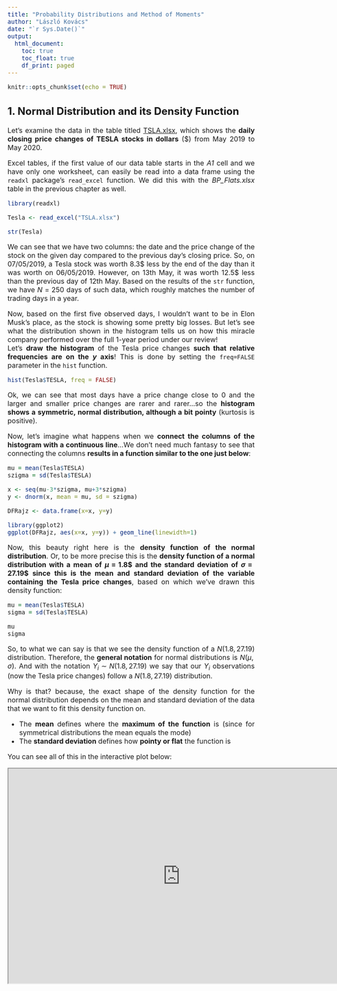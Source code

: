 ```yaml
---
title: "Probability Distributions and Method of Moments"
author: "László Kovács"
date: "`r Sys.Date()`"
output:
  html_document:
    toc: true
    toc_float: true
    df_print: paged
---
```


<style>
body {
text-align: justify;
font-size: 12pt}
</style>


```r
knitr::opts_chunk$set(echo = TRUE)
```



## 1. Normal Distribution and its Density Function
 
Let’s examine the data in the table titled <a href="https://github.com/KoLa992/Computational-Statistics-Lecture-Notes/blob/main/TSLA.xlsx\" target="_blank">TSLA.xlsx</a>, which shows the **daily closing price changes of TESLA stocks in dollars** ($) from May 2019 to May 2020.

Excel tables, if the first value of our data table starts in the *A1* cell and we have only one worksheet, can easily be read into a data frame using the `readxl` package’s `read_excel` function. We did this with the *BP_Flats.xlsx* table in the previous chapter as well.

```r
library(readxl)

Tesla <- read_excel("TSLA.xlsx")

str(Tesla)
```

We can see that we have two columns: the date and the price change of the stock on the given day compared to the previous day’s closing price. So, on 07/05/2019, a Tesla stock was worth $8.3\$$ less by the end of the day than it was worth on 06/05/2019. However, on 13th May, it was worth $12.5\$$ less than the previous day of 12th May. Based on the results of the `str` function, we have $N=250$ days of such data, which roughly matches the number of trading days in a year.

Now, based on the first five observed days, I wouldn’t want to be in Elon Musk’s place, as the stock is showing some pretty big losses. But let’s see what the distribution shown in the histogram tells us on how this miracle company performed over the full 1-year period under our review!<br>
Let's **draw the histogram** of the Tesla price changes **such that relative frequencies are on the $y$ axis**! This is done by setting the `freq=FALSE` parameter in the `hist` function.

```r
hist(Tesla$TESLA, freq = FALSE)
```

Ok, we can see that most days have a price change close to $0$ and the larger and smaller price changes are rarer and rarer...so the **histogram shows a symmetric, normal distribution, although a bit pointy** (kurtosis is positive).

Now, let's imagine what happens when we **connect the columns of the histogram with a continuous line**...We don't need much fantasy to see that connecting the columns **results in a function similar to the one just below**:

```r
mu = mean(Tesla$TESLA)
szigma = sd(Tesla$TESLA)

x <- seq(mu-3*szigma, mu+3*szigma)
y <- dnorm(x, mean = mu, sd = szigma)

DFRajz <- data.frame(x=x, y=y)

library(ggplot2)
ggplot(DFRajz, aes(x=x, y=y)) + geom_line(linewidth=1)
```

Now, this beauty right here is the **density function of the normal distribution**. Or, to be more precise this is the **density function of a normal distribution with a mean of $\mu=1.8\$$ and the standard deviation of $\sigma=27.19\$$ since this is the mean and standard deviation of the variable containing the Tesla price changes**, based on which we've drawn this density function:

```r
mu = mean(Tesla$TESLA)
sigma = sd(Tesla$TESLA)

mu
sigma
```

So, to what we can say is that we see the density function of a $N(1.8,27.19)$ distribution. Therefore, the **general notation** for normal distributions is $N(\mu, \sigma)$. And with the notation $Y_i \sim N(1.8,27.19)$ we say that our $Y_i$ observations (now the Tesla price changes) follow a $N(1.8,27.19)$ distribution.

Why is that? because, the exact shape of the density function for the normal distribution depends on the mean and standard deviation of the data that we want to fit this density function on.

- The **mean** defines where the **maximum of the function** is (since for symmetrical distributions the mean equals the mode)
- The **standard deviation** defines how **pointy or flat** the function is

You can see all of this in the interactive plot below:

<iframe src ="https://kola992.shinyapps.io/normaldensityplot/" height=500px width=800px data-external="1" />

The $f(x)$ formula for the density function with a given $\mu$ and $\sigma$ is the following: $$f(x)=\frac{1}{\sigma\sqrt{2\pi}}e^{-\frac{1}{2}\left(\frac{x-\mu}{\sigma}\right)^2}$$

Don't get PTSD from Calculus classes: we won't use this formula directly. It's just good to see one time what kind of formula can produce this beautiful bell shape of the density function! :)

### 1.1. Using the Desnity Function

Ok, but "*What have the Romans ever done for us?*". So, we can rightly ask the question: what is this density function good for? First and foremost, if we substitute an $x$ number to the $f(x)$ formula of the density function, we get **the probability for a random number drawn from the variable $Y$ being equal with $x$.** With mathematical notations, this means $f(x)=P(Y_i=x)$.<br>
Ok, technically I am not very accurate here, since the probability of the $Y_i=x$ event would be practically $0$. Since a variable with normal distribution can take so many unique values that the probability of taking just one of these values is really-really small. Hence, the density function actually shows the probability of a random $Y_i$ element being in the small area of $x$ with a radius of $\epsilon$. So, the correct formula would be $P(x \leq Y_i \leq x + \epsilon)$.<br>
But, for **our purposes it's perfectly fine if we think of the $f(x)$ value as the probability of $x$'s occurrence in our $Y$ variable: $P(Y_i=x)$.**

So, if we want to know the probability of a random Tesla price change being exactly $2.76\$$ (the price change in 23th May 2019), then we just need to substitute this $x=2.76$ value into the density function formula of the $N(1.8,27.19)$ distribution: $$P(Y_i=2.76)=f(2.76)=\frac{1}{27.19\sqrt{2\pi}}e^{-\frac{1}{2}\left(\frac{2.76-1.8}{27.19}\right)^2}$$

Since based on the observed trading data the mean of price changes is $\mu=1.8\$$ and the standard deviation is $\sigma=27.19\$$.

We can apply the `dnorm` function in R to calculate this substitution into the $f(x)$ density function:

```r
mu = mean(Tesla$TESLA)
sigma = sd(Tesla$TESLA)

dnorm(2.76, mean = mu, sd = sigma)
```

Perfect! So, the probability of a $2.76\$$ daily gain in Tesla stocks is $1.4\%$.

At this point, let's **think back how the shape of the density function reacted to increasing he standard deviation: it got flat!** Now, this reaction is absolutely understandable since **if the standard deviation is increasing**, then the **probability of extremely high and low $Y_i$ values is also increasing**! And **if $f(x)=P(Y_i=x)$, then the function will "get fat" at the two ends of the $x$ axis**, so the **shape of the function gets to flatten**.

### 1.2. Integral of the Density Function

We can see from the result in the previous section that the occurrence of specific values in a normal distribution is not very high, due to what we discussed before: the occurrence of a specific value in a variable with lots of unique values is very small.<br>
Therefore, we usually ask from our distribution function that **what is the probability of a random $Y_i$ being smaller than $x$?** So, we usually look for the $P(Y_i < x)$ probabilities.<br>
This is nothing more than the **area of the density function below $x$.** So, we can calculate this with the $F(x)=\int_{-\infty}^x{f(x)}dx$ improper integral. This is called as the **cumulative distribution function**: $F(x)$.

If we didn't want to manually substitute $x$ into the formula of the $f(x)$ density function, it's sure as hell, we don't want to take the integral of it!<br>
Luckily, the machine spirit of R has blessed us with the `pnorm` function that will calculate this integral and the $P(Y_i < x)$ probability for us!

Let's see what is the probability of getting a daily *loss* greater than $82\$$ with a Tesla stock. So, we actually look for the $P(Y_i<-82)$ probability.

```r
pnorm(-82, mean = mu, sd = sigma)
```

Thankfully, the probability of such great losses is just $0.1\%$, so we can breathe a bit easier. :)

Of course, if we can calculate the probability of being smaller than $x$, then we can also calculate the probability of being greater than $x$, since **being above $x$ is the complementary event of being below $x$,** so we the following formula is valid: $P(Y_i>x)=1-P(Y_i<x)$. We simply calculate the **area of the density function that is above $x$.**

So, let's see what's the probability of gaining more than $20\$$ with a Tesla stock on a random trading day! The whole thing can be handled by the `pnorm` function again:

```r
1 - pnorm(20, mean = mu, sd = sigma)
```

Oh wow, these gains above $20\$$ have roughly $25\%$ of occurring. Not bad!

If we want to know the probability of a randomly drawn $Y_i$ being between two numbers $x$ and $y$, then we simply need to **subtract the probability of being below the smaller value from the probability of being below the higher value**. So, if $x>y$, then $P(y<Y_i<x)=P(Y_i<x)-P(Y_i<y)$, but if $x<y$, then $P(x<Y_i<y)=P(Y_i<y)-P(Y_i<x)$ is the way to calculate. So, the `pnorm` function still solves our problems here. On the plot side, we take the **area between $x$ and $y$ under the density function**.

If I want to see the probability of a loss between $47\$$ and $82\$$ with a Tesla stock. So, we just take the probability of being smaller than $-82$ and we subtract it from the probability of being smaller than $-47$:

```r
pnorm(-47, mean = mu, sd = sigma) - pnorm(-82, mean = mu, sd = sigma)
```

Perfect, so the probability of a loss between $47\$$ and $82\$$ with a Tesla stock is $3.5\%$.

**To sum up**, we can calculate the following probabilities with the help of a $f(x)$ density function, where $Y_i$ is a random element of our currently examined $Y$ variable, plus $x$ and $y$ are given numbers:

- being exactly $x$: $P(Y_i=x)=f(x)$
- being below $x$: $P(Y_i<x)=\int_{-\infty}^x{f(x)}dx$
- being above $x$: $P(Y_i>x)=1-P(Y_i<x)$
- being between $x$ and $y$: $P(y<Y_i<x)=P(Y_i<x)-P(Y_i<y)$

All of these calculations and their graphical representations can be reviewed in the interactive plot below.<br>
A *small comment*: in the formulas for the probabilities of the *below, above and between* events I didn't apply the $=$ sign since due to the great number of unique values in the variable, the probability of a specific value appearing is essentially $0$, so if we examine the *probability of being in a given range, including and excluding a given point does not really matter*.

<iframe src ="https://kola992.shinyapps.io/normalprobabilities/" height=600px width=800px data-external="1" />

### 1.3. Probability vs Relative Frequency

All right, now we can use the density function of the normal distribution. But **what's the point?** I mean, ok we calculate from the density function that the probability of a loss between $47\$$ and $82\$$ with Tesla is $3.5\%$.

```r
pnorm(-47, mean = mu, sd = sigma) - pnorm(-82, mean = mu, sd = sigma)
```

But this is something that we can also know from **the relative frequency of these elements in the data frame, right?** If we calculate the frequency of the elements between $-47\$$ and $-82\$$, and divide the result with the total number of observations, which is $n=250$, then we get the proportion or relative frequency of the losses between $47\$$ and $82\$$:

```r
Tesla_Filter <- Tesla[(Tesla$TESLA > -82) & (Tesla$TESLA < -47),]

nrow(Tesla_Filter) / nrow(Tesla)
```

Oh, well this relative frequency is just $2.0\%$. But the normal distribution suggests that the probability of these losses is $3.5\%$. Now, who is in the right? What's the difference?

Now, the difference comes from the fact that **with the relative frequency of $2.0\%$ we only consider the observed data only, so the result only comes from the observed statistical SAMPLE!!** The $2.0\%$ only means that **only 2% of our observed trading days had losses between 47-82 dollars!!**

On the other hand, the $3.5\%$ is the *theoretical probability* calculated from the density function of the normal distribution, with mean and standard deviation fitted on the data. This a theoretical probability since **the $f(x)$ density function** (being a continuous function) **assigns positive occurrence probabilities to $x$ values that are not yet included in the observed sample!!** This means, that **when calculating probabilities the density function considers values that are OUTSIDE of the sample! In other words, it can "see" values that haven't occurred yet!** That is why we call the density function's $f(x)$ values *PROBABILITIES* and the proportions are just called relative frequencies.

*Nota bene*: To rightfully call the density function's $f(x)$ values probabilities, it is required that the density function more or less fits to the observed histogram. As I've suggested at the start of this section, our Tesla stock price changes have a too pointy frequency distribution for the normal density function to fit completely.

We can create a plot to see how well the theoretical normal distribution with the given $\mu$ mean and $\sigma$ standard deviation fits to the observed histogram.<br>
We can create a simple histogram with `ggplot` that shows the relative frequencies instead of the absolute frequencies with the parameter `aes(y = after_stat(density))` setting in the `geom_histogram` function:

```r
library(ggplot2)

ggplot(Tesla, aes(x=TESLA)) +
  geom_histogram(aes(y = after_stat(density)))
```

Then, we can just add another layer on the plot with the `stat_function` function, where we specify in the parameter settings that we want to add a normal density function (`fun = dnorm`) with $\mu=1.8\$$ and $\sigma=27.19\$$ (`args = list(mean = 80, sd = 20)`). Plus we can also set the color of the function as red for example (`col = 'red'`):

```r
mu = mean(Tesla$TESLA)
sigma = sd(Tesla$TESLA)

ggplot(Tesla, aes(x=TESLA)) +
  geom_histogram(aes(y = after_stat(density))) +
  stat_function(
                fun = dnorm, 
                args = list(mean = mu, sd = sigma),
                col = 'red')
```

All right, we can see that the observed histogram is a bit too pointy (has positive kurtosis) compared to the density function of the classic normal distribution.

In the following chapters, we'll see a more exact method than staring at graphs or measures of shape to test whether a theoretical distribution fits to an observed histogram. :)

### 1.4. Central Limit Theorem (CLT)

As we **discussed in the Fundamentals of Statistics course**, it is no surprise that these price changes of financial instruments tend to follow something close to the normal distribution. There is a theory lurking behind the shadows, the **Central Limit Theorem (CLT)**. But we **revise this theorem here**, since it's that important. :)

This theorem states that **if the $Y_i$ elements of a variable are created as a sum of random effects, than the $Y$ variable itself is normally distributed**.<br>
If we think about it, **this is probably the case for the daily price changes**: the **exact price change of a day, the $Y_i$ element, is a sum of the random economic events for that trading day**. Like at the start of the day, Tesla announces that it couldn't open a new factory in China due to not complying with some special regulation there, so the stock prices go down (*not stonks*). But around midday Elon Musk tweets that this fact won't influence meeting their car production plans, so the price of Tesla stocks go up (*stonks*). But at the end of day, Musk tweets that he's pulling some capital out of Tesla to cover some legal costs, so stock prices go down again (*not stonks*), and finally **Tesla stocks have a price change of like $Y_i=-8.28$ dollars as a sum of these random effects that happened during the day**. Since it is reasonable to assume that every trading day looks like something similar (random economic events have some effect to Tesla stock prices and at the end of the they, they sum up), **all the $Y_i$s can be considered as a sum of random effects**. Therefore, **according to the CLT, the $Y$ variable needs to have a normal or symmetric distribution**.

We can see on the histograms at the end of Section 1.3. that **the CLT works to some extent on the price changes of these investment funds, but not perfectly due to the excess kurtosis**. De **több egyéb esetben elég szépen érvényesül**: Pl. egy termelőgép által a nap végén gyártott selejtes termékek száma esetén. Az adott napi selejtszám értéke (ha nincs szabotőr a gyárban) az adott napi véletlen hatások összegződése állítja elő. Így, ha több nap nap végi selejtszámait vizsgáljuk, akkor azok hisztogramja csudiszép normális eloszlást kell, hogy kirajzoljon.

### 1.5. Quantile Function

We can also *ask backwards* from our dear density function. So, they are not only capable of calculating probabilities of given events (like losses greater than 80 dollars with Tesla), but they also can tell us values for given probabilities via their **inverse values**. So I can ask *what is the amount where we have only a $5\%$ probability to experience greater losses?*<br>
So, our task here is to find $x$ such that $P(Y_i<x)=0.05$ and this $x$ is called the **5th quantile of the distribution**, which can be calculated as the **inverse value of the cumulative distribution function**: $F^{-1}(x)$.

Of course, we have a built-in function in R for this purpose, called `qnorm` that can determine $x$ for us, if we give a $P(Y_i<x)$ probability to it in its $1$st parameter. The other two parameters are just the mean and standard deviation of the normal distribution, defining the exact shape of the density function just like before:

```r
mu = mean(Tesla$TESLA)
sigma = sd(Tesla$TESLA)

qnorm(0.05, mean = mu, sd = sigma)
```

All right, so $42.9\$$ is the amount, where the probability of a higher loss is just $5\%$. Or, in other words, there is only a $5\%$ probability for a price change lower than $-42.9\$$ on a random trading day. In Finance, we usually call this value as **Value at Risk (VaR)** at $5\%$ level. Usually, financial regulators compel investment banks to put these values into reserve after each of their investment portfolios.

If we think about it, logically **this operation with the distribution quantile values looks the same as the calculation of percentiles from our data**. Since the **5th percentile** of the observed price changes gives the value below which only $5\%$ of the data is found. So, this can be considered as an analogy for the question "*What is the amount where we have only a $5\%$ probability to experience smaller price changes?*"

Let's see the 5th percentile then! The `quantile` function can do the calculation for us from the data observed. The `probs` parameter is where we specify which percentile to calculate: the 5th percentile is the point below of which $0.05$ part of the data is smaller.

```r
quantile(Tesla$TESLA, probs = 0.05)
```

Oh my good God in Heaven! That's just $-28.5\$$! So only $5\%$ of ur observed trading days had a greater loss than $28.5\$$! This is a **significantly lower loss level than the $-42.9\$$ from the density function!** And the **value from the density function** is more proper to use here since it **considered values** with some positive probabilities **that the observed datet haven't yet seen occurring**, since they are smaller than the minimum of the observed data for example.<br>
Again, **if we look for the given percentile from a distribution, then I can consider data points outside of our observations!** So, we can **generalize to our whole population**.

As we can see from this example above that we can have a significant difference in *Value at Risk (VaR)* of a portfolio if we calculate it from a distribution or from the observed data of price history! Of course, the normal distribution is not necessarily the best fit, but we can find loads of exotic probability distributions on the menu, so we can choose! :)<br>
Of course, to choose the best fitting distribution, some work must be done, so there is a great temptation to just calculate a percentile from observed past price data...some of the greatest investement banks before 2008 gave in to this tempatation because the regulators allowed them to do so. The result is the financial crysis of 2008. This is partly the topic of the book titled <a href="https://en.wikipedia.org/wiki/The_Black_Swan:_The_Impact_of_the_Highly_Improbable" target="_blank">The Black Swan: The Impact of the Highly Improbable</a>. I recommend it to everyone interested in the topic, it's quite easy to understand reading. :)<br>
Since 2008, regulations (Basel III in Europe, Basel IV from 2023) compels banks to calculate *VaR* based on the best fitting probability distribution on their data.

Of course, inverse values can answer "positive" questions as well: **What is the amount where we have only a $5\%$ probability to experience greater gains with Tesla on a random trading day?** So, what is the value below which price changes have $99\%$ probability to occur?

Mathematically speaking, we need to find $x$ such that $P(Y_i>x)=0.01$. However, **the `qnorm` function can only handle $P(Y_i<x)$ probabilities**, we need to rephrase the question as **let's find $x$ such that $P(Y_i<x)=0.99$!** And now, the machine spirit will answer our prayers:

```r
mu = mean(Tesla$TESLA)
sigma = sd(Tesla$TESLA)

qnorm(0.99, mean = mu, sd = sigma)
```

So we have only $1\%$ probability to experience more gains than $65\$$ on a random trading day with Tesla.

### 1.6. Standard Normal Distribution

We must still take a moment to deal with one last thing regarding normal distributions. The case of the normal distribution with $\mu=0$ mean and $\sigma=1$ standard deviation, called **standard normal distribution**, which has a special space in hell.

Why it has a special place is the fact that every other $N(\mu,\sigma)$ distribution can be transformed to a $N(0,1)$ distribution. We just need to apply the following formula: $$z_i=\frac{Y_i-\mu}{\sigma}$$


So, if we have a **normally distributed variable $Y$ and from its every $Y_i$ element, we subtract the mean and divide the result by the standard deviation, then the resulting $z$ variable with $z_i$ elements has a standard normal distribution**. This operation is called **normalization/standardization**.

In mathematics, we denote by $\sim$ if a variable follows some kind of distribution. So what I can say is that $Y \sim N(\mu,\sigma)$ and $z \sim N(0,1)$.

Let's calculate this standardized $z$ variable for the price changes of the Tesla stock:

```r
Tesla$z <- (Tesla$TESLA - mean(Tesla$TESLA))/sd(Tesla$TESLA)

mean(Tesla$z)
sd(Tesla$z)
```

Ok, We can see that this new $z$ variable has a mean of prectically $0$ ($9.5 \times 10^{-18}$) and a standards deviation of $1$.

But we can see that the histogram is still the same, so it's symmetric:

```r
hist(Tesla$z)
```

Why we "*love*" the standard normal distribution is that this distribution has

- the middle $68.2\%$ of its data between $-1$ and $+1$
- the middle $95.4\%$ of its data between $-2$ and $+2$
- the middle $99.7\%$ of its data between $-3$ and $+3$

This is further emphasized by the figure below.

<center>
![](stnormal.png){width=50%}
</center>

<br> But we can check this in R as well. For example, for the case of $\pm 2$. The `pnorm` function runs with `mean=0` and `sd=1` parameters by default. So, let's calculate the $P(-2<z_i<+2)$ probability in case of a $z \sim N(0,1)$ distribution:

```r
pnorm(2) - pnorm(-2)
```

It's really $95.4\%$! :) **This property of the standard normal distribution will be exploited later, so remember this**!

Because of this property, sometimes the standardized values are used to look for outliers. Like a $Y_i$ value in the variable is an outlier if its corresponding $z_i$ value is outside the $\pm2$ range since in this case, the $Y_i$ value is either in the top or bottom $2.5\%$ of the variable (we can see from the density function of the standard normal distribution that the $5\%$ outside of the $\pm 2$ range is symmetrically distributed on the lower and upper edges of the graph...but this symmetry is no surprise :)). 

We can try this method to locate trading days with outlier price changes in Tesla:

```r
Tesla[Tesla$z < -2 | Tesla$z > 2,]
```

We have the days with extreme gains or losses.

But **be very careful with this method!** Looking for outliers based on standardized $z_i$ values **only works if the original (not standardized) variable is already normally distributed!** Since this is the only way the standardized data can follow the symmetric standard normal distribution and the only way for $P(-2<z_i<+2)=0.954$ formula to be correct!

One last thought: standardized $z_i$ values show us by how many standard deviations is the original $Y_i$ value above or below the mean.<br>
Like the first element of the filter above, the $59.82\$$ gain on 30th Jan 2020 is $2.13$ standard deviations above the mean of $1.8\$$. While the the loss of $152.36\$$ on 5th Feb 2020 is $5.67$ standard deviations below the same mean.

## 2. The Exponential Distribution

Now, let’s leave the Tesla stock price changes for a moment and examine another dataset that resides in the <a href="https://github.com/KoLa992/Statistical-Modelling-Lecture-Notes/blob/main/CancerSurvival.xlsx\" target="_blank">CancerSurvival.xlsx</a> file. This dataset contains data for 58 severe head and neck cancer patients, recording *how many months* they survived after chemotherapy. The data is real, from 1988, and the source is <a href="https://www.jstor.org/stable/2288857#metadata_info_tab_contents\" target="_blank">this study</a>.

Let’s load the data into a data frame!

```r
Surv <- read_excel("CancerSurvival.xlsx")

str(Surv)
```

As we can see, this data frame also only contains two columns. The first column is the patient’s number, and the second column is the survival time in months after chemotherapy (**SurvMonth**).

Let’s take a look at the distribution of survival times with a histogram.

```r
hist(Surv$SurvMonth)
```

Well, here we can see that the distribution has a long right tail: the majority of the survival times (45 out of 58 specifically) are within 256 months, but the remaining 13 exceed this, and 3 patients survived for more than 1000 months after chemotherapy.

Due to the long right tail, if we connect the bars of the histogram with a continuous line, we would get a graph similar to the one below.

```r
x <- seq(min(Surv$SurvMonth), max(Surv$SurvMonth))
y <- dexp(x, rate = 1/mean(Surv$SurvMonth))

DFRajz <- data.frame(x=x, y=y)

ggplot(DFRajz, aes(x=x, y=y)) + geom_line(linewidth=1)
```

This shape is the **probability density function of the exponential distribution**. The exact form of this probability density function is determined by the parameter $\lambda$. The larger $\lambda$ is, the steeper the distribution becomes as it tails to the right. This can be tested below.

<center>
```r
knitr::include_app("https://kola992.shinyapps.io/normaldensityplot/?distr=Exp",
                   height = "500px")
```
</center>

Of course, $\lambda$ is related to the mean and standard deviation of the real data, specifically, both values are $\mu=\sigma=\frac{1}{\lambda}$. So, for the exponential distribution, we assume the same mean and standard deviation for the data, and the reciprocal of this common value (i.e., $\lambda$) determines how steeply the distribution’s probability density function skews to the right. Because of this, exponential distributions are often denoted as $Exp(\lambda)$.

Of course, in real data, it is practically never true that $\mu=\sigma$, but we can see from the `describe` function that in the survival data, the values of these two parameters are relatively close: $\mu=226.17 \approx \sigma=273.94$. 

```r
library(psych)
describe(Surv$SurvMonth)
```

In R, the functions `dnorm`, `pnorm`, and `qnorm` have analogous functions for the exponential distribution: `dexp`, `pexp`, and `qexp`. Their usage and meaning are exactly the same as the normal distribution functions. The only difference, of course, is that for the exponential distribution, only the uniform $\lambda$ needs to be provided, instead of separate $\mu$ and $\sigma$ values, as was the case with the normal distribution.<br>
In R, $\lambda$ can be provided in the function’s `rate` parameter. Based on the previously seen relationships, we can calculate it using either the mean or the standard deviation as their reciprocals. Which of these two logics we should follow will be discussed in <a href="Chapter06.html" target="_blank">Chapter 6</a>. For now, let’s take $\lambda$ as the reciprocal of the mean.<br>
Thus, for the survival times, $\lambda=\frac{1}{\bar{Y}}=\frac{1}{226.17}=0.00442$. Therefore, the individual survival times $Y_i$ follow an $Exp(0.00442)$ distribution: $Y_i \sim Exp(0.00442)$.

Let’s now calculate a few probabilities related to the survival times:

1. What is the probability that after chemotherapy, a person will survive exactly one year, i.e., $12$ months?

```r
dexp(12, rate = 1/mean(Surv$SurvMonth))
```

This is a fairly low probability, about $0.4\%$. We’re not surprised, because the likelihood of exactly one point occurring is low, given the large survival time range.

2. What is the probability that after chemotherapy, a person will survive more than five years, i.e., $60$ months?

```r
1 - pexp(60, rate = 1/mean(Surv$SurvMonth))
```

The result is about $76.7\%$, which is quite a good outlook!

What is the probability that, during the third year after chemotherapy, i.e., between $24$ and $36$ months, the person will pass away?

```r
pexp(36, rate = 1/mean(Surv$SurvMonth)) - pexp(24, rate = 1/mean(Surv$SurvMonth))
```

The calculation here is also based on $f(x)=P(Y_i=x)$, meaning **the value of the probability density function at $x$ equals the probability of $x$ occurring** in a random draw from the dataset. The probability $P(Y_i<x)$ can also be calculated for the exponential distribution using the improper integral $\int_{-\infty}^x{f(x)}dx$, i.e., it corresponds to the area under the density function up to $x$.

These visual interpretations can be viewed and tried out in the interactive plot below, just like we did with the normal distribution.

<iframe src ="https://kola992.shinyapps.io/normalprobabilities/?distr=Exp" height=550px width=800px data-external="1" />

Of course, we can also calculate *quantile values* for the exponential distribution. For example, let’s see what the time is where there is only a $1%$ probability that a chemotherapy-treated head and neck cancer patient will survive.<br> For the calculation, we need to rephrase the question: what is the time at which there is only a $99%$ probability that a chemotherapy-treated head and neck cancer patient will **not** survive. This is because the `qexp` function, like `qnorm`, works with cumulative probabilities of **being below** the value we are looking for.

```r
qexp(0.99, rate = 1/mean(Surv$SurvMonth))
```

The answer is approximately $1042$ months, or $87$ years! But this large value is fundamentally due to the long right tail of the distribution, as long-right-tailed distributions tend to have outlier values that extend upward, so the long-right-tailed density functions must account for these outliers.

Finally, let’s check how well this exponential density function fits the survival time histogram, just as we did for the normal distribution with a histogram-fitted `ggplot` line plot.

```r
ggplot(Surv, aes(x=SurvMonth)) +
  geom_histogram(aes(y = after_stat(density))) +
  stat_function(
                fun = dexp, 
                args = list(rate = 1/mean(Surv$SurvMonth)),
                col = 'red')
```

It looks quite nice here, with only one odd point: the 150-200 month bin. Way more data points fall into this bin than would be expected based on the $Exp(0.00442)$ distribution. But this could easily be due to the large number of bins (we see that `ggplot` used 30 by default). Based on what we learned in Chapter 2, we could fix this if needed. :)"